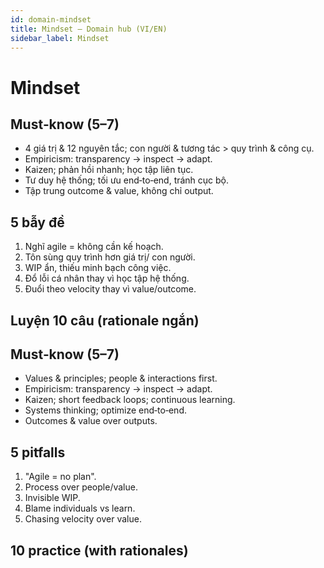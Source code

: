 ```yaml
---
id: domain-mindset
title: Mindset — Domain hub (VI/EN)
sidebar_label: Mindset
---
```



# Mindset

<Tabs>

<TabItem value="vi" label="VI">

## Must‑know (5–7)
- 4 giá trị & 12 nguyên tắc; con người & tương tác > quy trình & công cụ.
- Empiricism: transparency → inspect → adapt.
- Kaizen; phản hồi nhanh; học tập liên tục.
- Tư duy hệ thống; tối ưu end‑to‑end, tránh cục bộ.
- Tập trung outcome & value, không chỉ output.


## 5 bẫy đề
1) Nghĩ agile = không cần kế hoạch.  
2) Tôn sùng quy trình hơn giá trị/ con người.  
3) WIP ẩn, thiếu minh bạch công việc.  
4) Đổ lỗi cá nhân thay vì học tập hệ thống.  
5) Đuổi theo velocity thay vì value/outcome.


## Luyện 10 câu (rationale ngắn)
<DomainQuiz domain="Mindset" lang="vi" count={10} />

</TabItem>

<TabItem value="en" label="EN">

## Must‑know (5–7)
- Values & principles; people & interactions first.
- Empiricism: transparency → inspect → adapt.
- Kaizen; short feedback loops; continuous learning.
- Systems thinking; optimize end‑to‑end.
- Outcomes & value over outputs.


## 5 pitfalls
1) "Agile = no plan".  
2) Process over people/value.  
3) Invisible WIP.  
4) Blame individuals vs learn.  
5) Chasing velocity over value.


## 10 practice (with rationales)
<DomainQuiz domain="Mindset" lang="en" count={10} />

</TabItem>
</Tabs>


